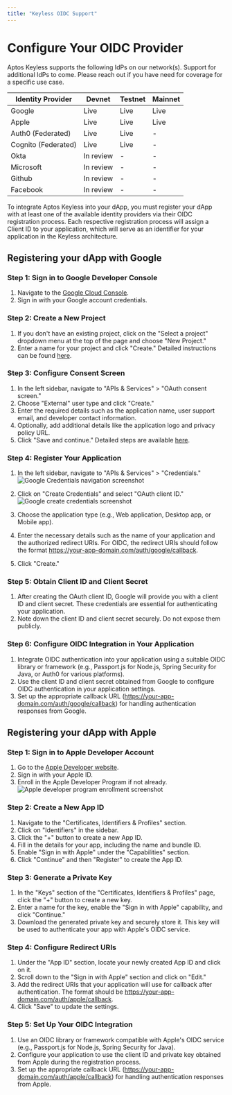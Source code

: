 ```yaml
---
title: "Keyless OIDC Support"
---
```



# Configure Your OIDC Provider

Aptos Keyless supports the following IdPs on our network(s). Support for additional IdPs to come. Please reach out if you have need for coverage for a specific use case.

| Identity Provider | Devnet    | Testnet | Mainnet |
| ----------------- | --------- | ------- | ------- |
| Google            | Live      | Live    | Live    |
| Apple             | Live      | Live    | Live    |
| Auth0 (Federated) | Live      | Live    | -       |
| Cognito (Federated)| Live      | Live    | -       |
| Okta              | In review | -       | -       |
| Microsoft         | In review | -       | -       |
| Github            | In review | -       | -       |
| Facebook          | In review | -       | -       |

To integrate Aptos Keyless into your dApp, you must register your dApp with at least one of the available identity providers via their OIDC registration process. Each respective registration process will assign a Client ID to your application, which will serve as an identifier for your application in the Keyless architecture.

## Registering your dApp with Google

<Steps>

### Step 1: Sign in to Google Developer Console

1. Navigate to the [Google Cloud Console](https://console.cloud.google.com/).
2. Sign in with your Google account credentials.

### Step 2: Create a New Project

1. If you don't have an existing project, click on the "Select a project" dropdown menu at the top of the page and choose "New Project."
2. Enter a name for your project and click "Create." Detailed instructions can be found [here](https://cloud.google.com/resource-manager/docs/creating-managing-projects#creating_a_project).

### Step 3: Configure Consent Screen

1. In the left sidebar, navigate to "APIs & Services" > "OAuth consent screen."
2. Choose "External" user type and click "Create."
3. Enter the required details such as the application name, user support email, and developer contact information.
4. Optionally, add additional details like the application logo and privacy policy URL.
5. Click "Save and continue." Detailed steps are available [here](https://developers.google.com/workspace/guides/create-credentials#configure_the_oauth_consent_screen).

### Step 4: Register Your Application

1. In the left sidebar, navigate to "APIs & Services" > "Credentials."
   ![Google Credentials navigation screenshot](/docs/aptos-keyless/google-credentials-nav.png "Google Credentials navigation screenshot")

2. Click on "Create Credentials" and select "OAuth client ID."
   ![Google create credentials screenshot](/docs/aptos-keyless/google-create-credentials.png "Google create credentials screenshot")

3. Choose the application type (e.g., Web application, Desktop app, or Mobile app).
4. Enter the necessary details such as the name of your application and the authorized redirect URIs. For OIDC, the redirect URIs should follow the format https://your-app-domain.com/auth/google/callback.
5. Click "Create."

### Step 5: Obtain Client ID and Client Secret

1. After creating the OAuth client ID, Google will provide you with a client ID and client secret. These credentials are essential for authenticating your application.
2. Note down the client ID and client secret securely. Do not expose them publicly.

### Step 6: Configure OIDC Integration in Your Application

1. Integrate OIDC authentication into your application using a suitable OIDC library or framework (e.g., Passport.js for Node.js, Spring Security for Java, or Auth0 for various platforms).
2. Use the client ID and client secret obtained from Google to configure OIDC authentication in your application settings.
3. Set up the appropriate callback URL (https://your-app-domain.com/auth/google/callback) for handling authentication responses from Google.

</Steps>

## Registering your dApp with Apple

<Steps>

### Step 1: Sign in to Apple Developer Account

1. Go to the [Apple Developer website](https://developer.apple.com/).
2. Sign in with your Apple ID.
3. Enroll in the Apple Developer Program if not already.
   ![Apple developer program enrollment screenshot](/docs/aptos-keyless/apple-dev-program.png "Apple developer program enrollment screenshot")

### Step 2: Create a New App ID

1. Navigate to the "Certificates, Identifiers & Profiles" section.
2. Click on "Identifiers" in the sidebar.
3. Click the "+" button to create a new App ID.
4. Fill in the details for your app, including the name and bundle ID.
5. Enable "Sign in with Apple" under the "Capabilities" section.
6. Click "Continue" and then "Register" to create the App ID.

### Step 3: Generate a Private Key

1. In the "Keys" section of the "Certificates, Identifiers & Profiles" page, click the "+" button to create a new key.
2. Enter a name for the key, enable the "Sign in with Apple" capability, and click "Continue."
3. Download the generated private key and securely store it. This key will be used to authenticate your app with Apple's OIDC service.

### Step 4: Configure Redirect URIs

1. Under the "App ID" section, locate your newly created App ID and click on it.
2. Scroll down to the "Sign in with Apple" section and click on "Edit."
3. Add the redirect URIs that your application will use for callback after authentication. The format should be https://your-app-domain.com/auth/apple/callback.
4. Click "Save" to update the settings.

### Step 5: Set Up Your OIDC Integration

1. Use an OIDC library or framework compatible with Apple's OIDC service (e.g., Passport.js for Node.js, Spring Security for Java).
2. Configure your application to use the client ID and private key obtained from Apple during the registration process.
3. Set up the appropriate callback URL (https://your-app-domain.com/auth/apple/callback) for handling authentication responses from Apple.

</Steps>
